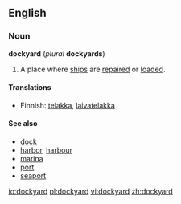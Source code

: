 ==English==
===Noun===
'''dockyard''' (''plural'' '''dockyards''')

#A place where [[ship]]s are [[repair]]ed or [[load]]ed.

====Translations====
{{top}}<!--languages from A to I go here-->
*Finnish: [[telakka]], [[laivatelakka]]
{{mid}}<!--languages from J to Z go here-->
{{bottom}}

====See also====
*[[dock]]
*[[harbor]], [[harbour]]
*[[marina]]
*[[port]]
*[[seaport]]

[[io:dockyard]]
[[pl:dockyard]]
[[vi:dockyard]]
[[zh:dockyard]]